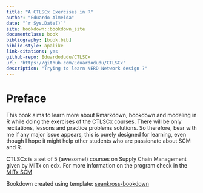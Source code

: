 ```yaml
--- 
title: "A CTLSCx Exercises in R"
author: "Eduardo Almeida"
date: "`r Sys.Date()`"
site: bookdown::bookdown_site
documentclass: book
bibliography: [book.bib]
biblio-style: apalike
link-citations: yes
github-repo: Eduardodudu/CTLSCx
url: 'https://github.com/Eduardodudu/CTLSCx'
description: "Trying to learn NERD Network design ?"
---
```


# Preface {-}

This book aims to learn more about Rmarkdown, bookdown and modeling in R while doing the exercises of the CTLSCx courses. There will be only recitations, lessons and practice problems solutions. So therefore, bear with me if any major issue appears, this is purely designed for learning, even though I hope it might help other students who are passionate about SCM and R.

CTLSCx is a set of 5  (awesome!) courses on Supply Chain Management given by MITx on edx. For more information on the program check in the <edx website> [MITx SCM](https://www.edx.org/micromasters/mitx-supply-chain-management)

Bookdown created using template: <seankross/bookdown-start> [seankross-bookdown](https://github.com/seankross/bookdown-start) 
